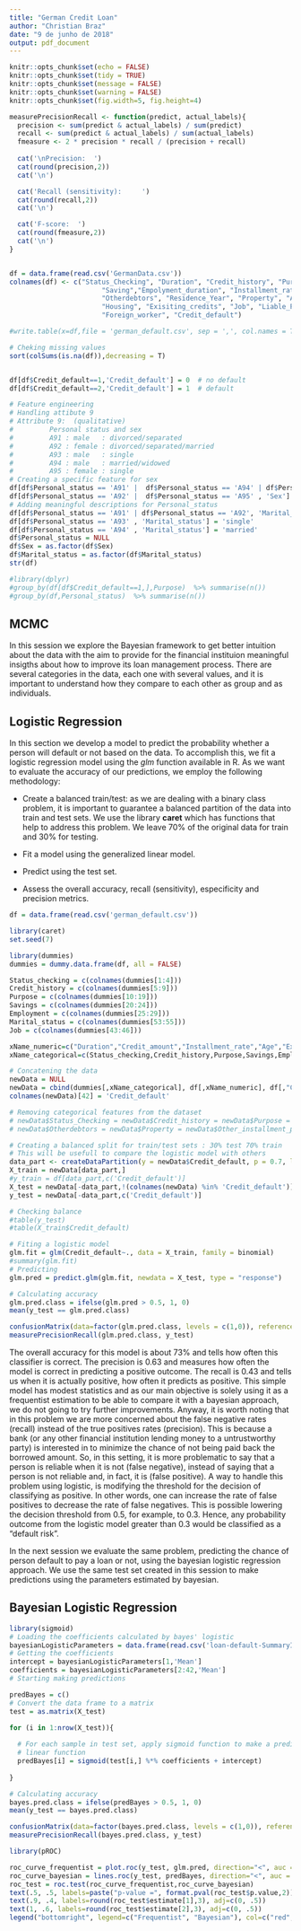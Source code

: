 ```yaml
---
title: "German Credit Loan"
author: "Christian Braz"
date: "9 de junho de 2018"
output: pdf_document
---
```


```r
knitr::opts_chunk$set(echo = FALSE)
knitr::opts_chunk$set(tidy = TRUE)
knitr::opts_chunk$set(message = FALSE)
knitr::opts_chunk$set(warning = FALSE)
knitr::opts_chunk$set(fig.width=5, fig.height=4)

measurePrecisionRecall <- function(predict, actual_labels){
  precision <- sum(predict & actual_labels) / sum(predict)
  recall <- sum(predict & actual_labels) / sum(actual_labels)
  fmeasure <- 2 * precision * recall / (precision + recall)
  
  cat('\nPrecision:  ')
  cat(round(precision,2))
  cat('\n')

  cat('Recall (sensitivity):     ')
  cat(round(recall,2))
  cat('\n')

  cat('F-score:  ')
  cat(round(fmeasure,2))
  cat('\n')
}


df = data.frame(read.csv('GermanData.csv'))
colnames(df) <- c("Status_Checking", "Duration", "Credit_history", "Purpose", "Credit_amount",
                       "Saving","Empolyment_duration", "Installment_rate", "Personal_status",
                       "Otherdebtors", "Residence_Year", "Property", "Age", "Other_installment_plan",
                       "Housing", "Exisiting_credits", "Job", "Liable_People", "Telephone",
                       "Foreign_worker", "Credit_default")

#write.table(x=df,file = 'german_default.csv', sep = ',', col.names = T)

# Cheking missing values
sort(colSums(is.na(df)),decreasing = T)


df[df$Credit_default==1,'Credit_default'] = 0  # no default
df[df$Credit_default==2,'Credit_default'] = 1  # default

# Feature engineering
# Handling attibute 9
# Attribute 9:  (qualitative)
# 	      Personal status and sex
# 	      A91 : male   : divorced/separated
# 	      A92 : female : divorced/separated/married
#         A93 : male   : single
# 	      A94 : male   : married/widowed
# 	      A95 : female : single
# Creating a specific feature for sex
df[df$Personal_status == 'A91' |  df$Personal_status == 'A94' | df$Personal_status == 'A93' ,'Sex'] = 'M' 
df[df$Personal_status == 'A92' |  df$Personal_status == 'A95' , 'Sex'] = 'F'
# Adding meaningful descriptions for Personal_status  
df[df$Personal_status == 'A91' | df$Personal_status == 'A92', 'Marital_status'] = 'divorced'
df[df$Personal_status == 'A93' , 'Marital_status'] = 'single'
df[df$Personal_status == 'A94' , 'Marital_status'] = 'married'
df$Personal_status = NULL
df$Sex = as.factor(df$Sex)
df$Marital_status = as.factor(df$Marital_status)
str(df)

#library(dplyr)
#group_by(df[df$Credit_default==1,],Purpose)  %>% summarise(n())
#group_by(df,Personal_status)  %>% summarise(n())


```
## MCMC 

In this session we explore the Bayesian framework to get better intuition about the data with the aim to provide for the financial instituion meaningful insigths about how to improve its loan management process. There are several categories in the data, each one with several values, and it is important to understand how they compare to each other as group and as individuals.


## Logistic Regression

In this section we develop a model to predict the probability whether a person will default or not based on the data. To accomplish this, we fit a logistic regression model using the *glm*  function available in R. As we want to evaluate the accuracy of our predictions, we employ the following methodology:

* Create a balanced train/test: as we are dealing with a binary class problem, it is important to guarantee a balanced partition of the data into train and test sets. We use the library **caret** which has functions that help to address this problem. We leave 70% of the original data for train and 30% for testing. 

* Fit a model using the generalized linear model.

* Predict using the test set.

* Assess the overall accuracy, recall (sensitivity), especificity and precision metrics.



```r
df = data.frame(read.csv('german_default.csv'))

library(caret)
set.seed(7)

library(dummies)
dummies = dummy.data.frame(df, all = FALSE)

Status_checking = c(colnames(dummies[1:4])) 
Credit_history = c(colnames(dummies[5:9]))
Purpose = c(colnames(dummies[10:19]))
Savings = c(colnames(dummies[20:24]))
Employment = c(colnames(dummies[25:29]))
Marital_status = c(colnames(dummies[53:55]))
Job = c(colnames(dummies[43:46]))

xName_numeric=c("Duration","Credit_amount","Installment_rate","Age","Exisiting_credits")
xName_categorical=c(Status_checking,Credit_history,Purpose,Savings,Employment,Marital_status,Job)

# Concatening the data
newData = NULL
newData = cbind(dummies[,xName_categorical], df[,xName_numeric], df[,"Credit_default"])
colnames(newData)[42] = 'Credit_default'

# Removing categorical features from the dataset
# newData$Status_Checking = newData$Credit_history = newData$Purpose = newData$Saving = newData$Empolyment_duration =
# newData$Otherdebtors = newData$Property = newData$Other_installment_plan = newData$Housing = newData$Job =newData$Telephone = newData$Foreign_worker = newData$Sex = newData$Marital_status = NULL

# Creating a balanced split for train/test sets : 30% test 70% train
# This will be usefull to compare the logistic model with others
data_part <- createDataPartition(y = newData$Credit_default, p = 0.7, list = F)
X_train = newData[data_part,]
#y_train = df[data_part,c('Credit_default')]
X_test = newData[-data_part,!(colnames(newData) %in% 'Credit_default')]
y_test = newData[-data_part,c('Credit_default')]  

# Checking balance 
#table(y_test)
#table(X_train$Credit_default)

# Fiting a logistic model
glm.fit = glm(Credit_default~., data = X_train, family = binomial)
#summary(glm.fit)
# Predicting
glm.pred = predict.glm(glm.fit, newdata = X_test, type = "response")

# Calculating accuracy
glm.pred.class = ifelse(glm.pred > 0.5, 1, 0)
mean(y_test == glm.pred.class)

confusionMatrix(data=factor(glm.pred.class, levels = c(1,0)), reference=factor(y_test, levels = c(1,0)))
measurePrecisionRecall(glm.pred.class, y_test)

```

The overall accuracy for this model is about 73% and tells how often this classifier is correct. The precision is 0.63 and measures how often the model is correct in predicting a positive outcome. The recall is 0.43 and tells us when it is actually positive, how often it predicts as positive. This simple model has modest statistics and as our main objective is solely using it as a frequentist estimation to be able to compare it with a bayesian approach, we do not going to try further improvements. Anyway, it is worth noting that in this problem we are more concerned about the false negative rates (recall) instead of the true positives rates (precision). This is because a bank (or any other financial institution lending money to a untrustworthy party) is interested in to minimize the chance of not being paid back the borrowed amount. So, in this setting, it is more problematic to say that a person is reliable when it is not (false negative), instead of saying that a person is not reliable and, in fact, it is (false positive). A way to handle this problem using logistic, is modifying the threshold for the decision of classifying as positive. In other words, one can increase the rate of false positives to decrease the rate of false negatives. This is possible lowering the decision threshold from 0.5, for example, to 0.3. Hence, any probability outcome from the logistic model greater than 0.3 would be classified as a "default risk".    

In the next session we evaluate the same problem, predicting the chance of person default to pay a loan or not, using the bayesian logistic regression approach. We use the same test set created in this session to make predictions using the parameters estimated by bayesian. 

## Bayesian Logistic Regression

```r

library(sigmoid)
# Loading the coefficients calculated by bayes' logistic
bayesianLogisticParameters = data.frame(read.csv('loan-default-SummaryInfo.csv'))
# Getting the coefficients
intercept = bayesianLogisticParameters[1,'Mean']
coefficients = bayesianLogisticParameters[2:42,'Mean']
# Starting making predictions

predBayes = c()
# Convert the data frame to a matrix
test = as.matrix(X_test)

for (i in 1:nrow(X_test)){
  
  # For each sample in test set, apply sigmoid function to make a prediction based on the return of the 
  # linear function 
  predBayes[i] = sigmoid(test[i,] %*% coefficients + intercept)
    
}

# Calculating accuracy
bayes.pred.class = ifelse(predBayes > 0.5, 1, 0)
mean(y_test == bayes.pred.class)

confusionMatrix(data=factor(bayes.pred.class, levels = c(1,0)), reference=factor(y_test, levels = c(1,0)))
measurePrecisionRecall(bayes.pred.class, y_test)


```


```r

library(pROC)

roc_curve_frequentist = plot.roc(y_test, glm.pred, direction="<", auc = T, col='red', main="Comparison between frequentist and bayesian method")
roc_curve_bayesian = lines.roc(y_test, predBayes, direction="<", auc = T, col='green')
roc_test = roc.test(roc_curve_frequentist,roc_curve_bayesian)
text(.5, .5, labels=paste("p-value =", format.pval(roc_test$p.value,2)), adj=c(0, .5))
text(.9, .4, labels=round(roc_test$estimate[1],3), adj=c(0, .5))
text(1, .6, labels=round(roc_test$estimate[2],3), adj=c(0, .5))
legend("bottomright", legend=c("Frequentist", "Bayesian"), col=c("red", "green"), lwd=2)

```



